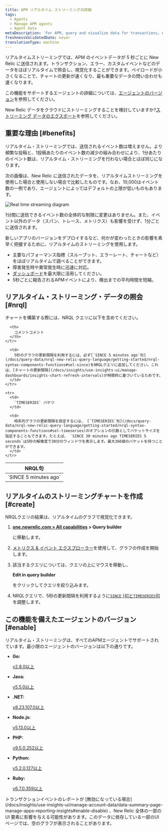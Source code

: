 ```yaml
---
title: APM リアルタイム ストリーミングの詳細
tags:
  - Agents
  - Manage APM agents
  - Agent data
metaDescription: 'For APM, query and visualize data for transactions, errors, and custom events in  near real time.'
freshnessValidatedDate: never
translationType: machine
---
```



リアルタイムストリーミングでは、APM のイベントデータが 5 秒ごとに New Relic に送信されます。トランザクション、エラー、カスタムイベントなどのデータをほぼリアルタイムで照会し、視覚化することができます。ペイロードが小さくなることで、チャートの更新が速くなり、最も重要なデータの問い合わせも速くなります。

この機能をサポートするエージェントの詳細については、[エージェントのバージョン](#enable)を参照してください。

New Relic データをクラウドにストリーミングすることを検討していますか?[ストリーミング データのエクスポート](/docs/apis/nerdgraph/examples/nerdgraph-streaming-export)を参照してください。

## 重要な理由 [#benefits]

リアルタイム・ストリーミングでは、送信されるイベント数は増えません。より頻繁な投稿と、1投稿あたりのイベント数の減少の組み合わせにより、1分あたりのイベント数は、リアルタイム・ストリーミングを行わない場合とほぼ同じになります。

次の画像は、New Relic に送信されたデータを、リアルタイムストリーミングを使用した場合と使用しない場合で比較したものです。なお、10,000はイベント数の一例であり、エージェントによってはデフォルトの上限が低いものもあります。

<img
  title="Real time streaming diagram"
  alt="Real time streaming diagram"
  src={apmRealTimeStreaming}
/>

1分間に送信できるイベント数の全体的な制限に変更はありません。また、イベント以外のデータ（スパン、トレース、メトリクス）も影響を受けず、1分ごとに送信されます。

新しいアプリのバージョンをデプロイするなど、何かが変わったときの影響を素早く把握するために、リアルタイムのストリーミングを使用します。

* 主要なパフォーマンス指標（スループット、エラーレート、チャートなど）をほぼリアルタイムで調べることができます。
* 障害発生時や異常発生時に迅速に対応。
* [ダッシュボード](#create)を最大限に活用してください。
* 5秒ごとに報告されるAPMイベントにより、検出までの平均時間を短縮。

## リアルタイム・ストリーミング・データの照会 [#nrql]

チャートを構築する際には、NRQL クエリに以下を含めてください。

<table>
  <thead>
    <tr>
      <th style={{ width: "250px" }}>
        NRQL句
      </th>

      <th>
        コメントコメント
      </th>
    </tr>
  </thead>

  <tbody>
    <tr>
      <td>
        `SINCE 5 minutes ago`
      </td>

      <td>
        5秒のグラフの更新間隔を利用するには、必ず[`SINCE 5 minutes ago`句](/docs/query-data/nrql-new-relic-query-language/getting-started/nrql-syntax-components-functions#sel-since)をNRQLクエリに追加してください。これは、[チャートの更新間隔](/docs/insights/use-insights-ui/manage-dashboards/insights-chart-refresh-intervals)が時間枠に基づいているためです。
      </td>
    </tr>

    <tr>
      <td>
        `TIMESERIES` バケツ
      </td>

      <td>
        時系列グラフの更新間隔を設定するには、 [`TIMESERIES`句](/docs/query-data/nrql-new-relic-query-language/getting-started/nrql-syntax-components-functions#sel-timeseries)のオプションの引数としてバケットサイズを指定することもできます。たとえば、 `SINCE 30 minutes ago TIMESERIES 5 seconds`は5秒の解像度で30分のウィンドウを表示します。最大366個のバケットを持つことができます。
      </td>
    </tr>
  </tbody>
</table>

## リアルタイムのストリーミングチャートを作成 [#create]

NRQLクエリの結果は、リアルタイムのグラフで視覚化できます。

1. <DNT>**[one.newrelic.com > All capabilities](https://one.newrelic.com/all-capabilities) > Query builder**</DNT>

   に移動します。

2. [メトリクス & イベント エクスプローラー](/docs/query-your-data/explore-query-data/browse-data/introduction-data-explorer)を使用して、グラフの作成を開始します。

3. 該当するクエリについては、クエリの上にマウスを移動し、

   <DNT>**Edit in query builder**</DNT>

   をクリックしてクエリを絞り込みます。

4. NRQLクエリで、5秒の更新間隔を利用するように[`SINCE` }句と`TIMESERIES`句](#nrql)を調整します。

## この機能を備えたエージェントのバージョン [#enable]

リアルタイム・ストリーミングは、すべてのAPMエージェントでサポートされています。最小限のエージェントのバージョンは以下の通りです。

* <DNT>**Go:**</DNT>

  [v2.8.0以上](/docs/release-notes/agent-release-notes/go-release-notes)

* <DNT>**Java:**</DNT>

  [v5.5.0以上](/docs/release-notes/agent-release-notes/java-release-notes)

* <DNT>**.NET:**</DNT>

  [v8.23.107.0以上](/docs/release-notes/agent-release-notes/net-release-notes)

* <DNT>**Node.js:**</DNT>

  [v5.13.0以上](/docs/release-notes/agent-release-notes/nodejs-release-notes)

* <DNT>**PHP:**</DNT>

  [v9.5.0.252以上](/docs/release-notes/agent-release-notes/php-release-notes)

* <DNT>**Python:**</DNT>

  [v5.2.0.127以上](/docs/release-notes/agent-release-notes/python-release-notes)

* <DNT>**Ruby:**</DNT>

  [v6.7.0.359以上](/docs/release-notes/agent-release-notes/ruby-release-notes)

<Callout variant="caution">
  トランザクションイベントのレポートが [無効になっている場合](/docs/insights/use-insights-ui/manage-account-data/data-summary-page-manage-apps-reporting-insights#enable-disable) 、New Relic 全体の一部の UI 要素に影響を与える可能性があります。このデータに依存している一部のUIページでは、空のグラフが表示されることがあります。
</Callout>